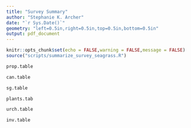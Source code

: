 ```yaml
---
title: "Survey Summary"
author: "Stephanie K. Archer"
date: "`r Sys.Date()`"
geometry: "left=0.5in,right=0.5in,top=0.5in,bottom=0.5in"
output: pdf_document
---
```


```r
knitr::opts_chunk$set(echo = FALSE,warning = FALSE,message = FALSE)
source("scripts/summarize_survey_seagrass.R")
```

```r
prop.table
```

```r
can.table
```

```r
sg.table
```


```r
plants.tab
```

```r
urch.table

```

```r
inv.table
```



